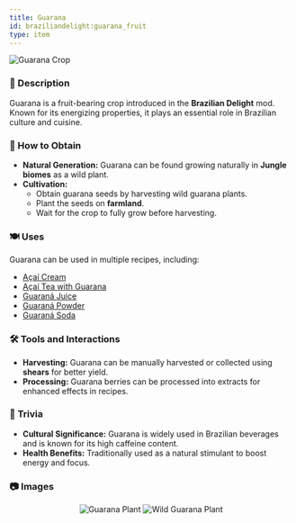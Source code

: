 ```yaml
---
title: Guarana
id: braziliandelight:guarana_fruit
type: item
---
```


<img src="https://github.com/danbrown/deltaboxwiki/blob/main/docs/braziliandelight/.assets/images/brazilliandelight/crops/guarana_crop.png?raw=true" alt="Guarana Crop"/>

### 📜 Description
Guarana is a fruit-bearing crop introduced in the **Brazilian Delight** mod. Known for its energizing properties, it plays an essential role in Brazilian culture and cuisine.

### 🌾 How to Obtain
- **Natural Generation:** Guarana can be found growing naturally in **Jungle biomes** as a wild plant.
- **Cultivation:**
  - Obtain guarana seeds by harvesting wild guarana plants.
  - Plant the seeds on **farmland**.
  - Wait for the crop to fully grow before harvesting.

### 🍽️ Uses
Guarana can be used in multiple recipes, including:
- [Açaí Cream](https://moddedmc.wiki/en/project/braziliandelight/docs/recipes)
- [Açaí Tea with Guarana](https://moddedmc.wiki/en/project/braziliandelight/docs/recipes)
- [Guaraná Juice](https://moddedmc.wiki/en/project/braziliandelight/docs/recipes)
- [Guaraná Powder](https://moddedmc.wiki/en/project/braziliandelight/docs/recipes)
- [Guaraná Soda](https://moddedmc.wiki/en/project/braziliandelight/docs/recipes)

### 🛠️ Tools and Interactions
- **Harvesting:** Guarana can be manually harvested or collected using **shears** for better yield.
- **Processing:** Guarana berries can be processed into extracts for enhanced effects in recipes.

### 📌 Trivia
- **Cultural Significance:** Guarana is widely used in Brazilian beverages and is known for its high caffeine content.
- **Health Benefits:** Traditionally used as a natural stimulant to boost energy and focus.

### 📷 Images

<p align="center">
    <img src="https://github.com/danbrown/deltaboxwiki/blob/main/docs/braziliandelight/.assets/images/brazilliandelight/crops/nature/guarana_nature.png?raw=true" alt="Guarana Plant" style={{width: "247px", height: "134px", imageRendering: "pixelated", marginRight: "8px"}}/>
    <img src="https://github.com/danbrown/deltaboxwiki/blob/main/docs/braziliandelight/.assets/images/brazilliandelight/crops/nature/wild_guarana_nature.png?raw=true" alt="Wild Guarana Plant" style={{width: "247px", height: "134px", imageRendering: "pixelated", marginLeft: "8px"}}/>
</p>